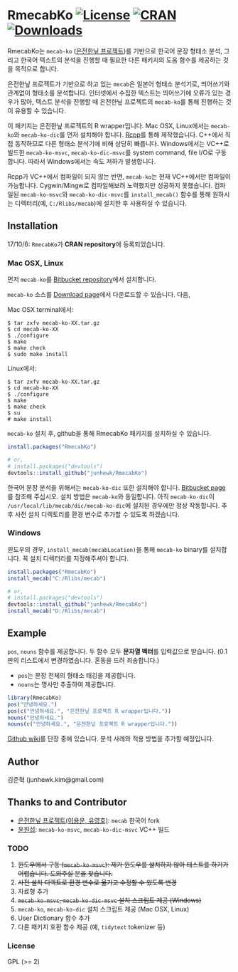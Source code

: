 <!-- README.md is generated from README.Rmd. Please edit that file -->

# RmecabKo [![License](http://img.shields.io/badge/license-GPL%20%28%3E=%202%29-brightgreen.svg?style=flat)](http://www.gnu.org/licenses/gpl-2.0.html) [![CRAN](http://www.r-pkg.org/badges/version/RmecabKo)](https://cran.r-project.org/package=RmecabKo) [![Downloads](http://cranlogs.r-pkg.org/badges/RmecabKo?color=brightgreen)](http://www.r-pkg.org/pkg/RmecabKo)

RmecabKo는 `mecab-ko` ([은전한닢 프로젝트](http://eunjeon.blogspot.com/))를 기반으로 한국어 문장 형태소 분석, 그리고 한국어 텍스트의 분석을 진행할 때 필요한 다른 패키지의 도움 함수를 제공하는 것을 목적으로 합니다. 

은전한닢 프로젝트가 기반으로 하고 있는 `mecab`은 일본어 형태소 분석기로, 띄어쓰기와 관계없이 형태소를 분석합니다. 인터넷에서 수집한 텍스트는 띄어쓰기에 오류가 있는 경우가 많아, 텍스트 분석을 진행할 때 은전한닢 프로젝트의 `mecab-ko`를 통해 진행하는 것이 유용할 수 있습니다.

이 패키지는 은전한닢 프로젝트의 R wrapper입니다. Mac OSX, Linux에서는 `mecab-ko`와 `mecab-ko-dic`를 먼저 설치해야 합니다. [Rcpp](http://dirk.eddelbuettel.com/code/rcpp.html)를 통해 제작했습니다. C++에서 직접 동작하므로 다른 형태소 분석기에 비해 상당히 빠릅니다. Windows에서는 VC++로 빌드한 `mecab-ko-msvc`, `mecab-ko-dic-msvc`를 system command, file I/O로 구동합니다. 따라서 Windows에서는 속도 저하가 발생합니다.

Rcpp가 VC++에서 컴파일이 되지 않는 반면, `mecab-ko`는 현재 VC++에서만 컴파일이 가능합니다. Cygwin/Mingw로 컴파일해보려 노력했지만 성공하지 못했습니다. 컴파일된 `mecab-ko-msvc`와 `mecab-ko-dic-msvc`를 `install_mecab()` 함수를 통해 원하시는 디렉터리(예, `C:/Rlibs/mecab`)에 설치한 후 사용하실 수 있습니다.


## Installation

17/10/6: `RmecabKo`가 **CRAN repository**에 등록되었습니다.

### Mac OSX, Linux

먼저 `mecab-ko`를 [Bitbucket repository](https://bitbucket.org/eunjeon/mecab-ko)에서 설치합니다.

`mecab-ko` 소스를 [Download page](https://bitbucket.org/eunjeon/mecab-ko/downloads/)에서 다운로드할 수 있습니다. 다음,

Mac OSX terminal에서:

```shell
$ tar zxfv mecab-ko-XX.tar.gz
$ cd mecab-ko-XX
$ ./configure 
$ make
$ make check
$ sudo make install
```

Linux에서:

```shell
$ tar zxfv mecab-ko-XX.tar.gz
$ cd mecab-ko-XX
$ ./configure 
$ make
$ make check
$ su
# make install
```

`mecab-ko` 설치 후, github을 통해 RmecabKo 패키지를 설치하실 수 있습니다.

```r
install.packages("RmecabKo")

# or,
# install.packages("devtools")
devtools::install_github("junhewk/RmecabKo")
```

한국어 문장 분석을 위해서는 `mecab-ko-dic` 또한 설치해야 합니다. [Bitbucket page](https://bitbucket.org/eunjeon/mecab-ko-dic)를 참조해 주십시오. 설치 방법은 `mecab-ko`와 동일합니다. 아직 `mecab-ko-dic`이 `/usr/local/lib/mecab/dic/mecab-ko-dic`에 설치된 경우에만 정상 작동합니다. 추후 사전 설치 디렉토리를 환경 변수로 추가할 수 있도록 하겠습니다.

### Windows

윈도우의 경우, `install_mecab(mecabLocation)`을 통해 `mecab-ko` binary를 설치합니다. 꼭 설치 디렉터리를 지정해주셔야 합니다.

```r
install.packages("RmecabKo")
install_mecab("C:/Rlibs/mecab")

# or,
# install.packages("devtools")
devtools::install_github("junhewk/RmecabKo")
install_mecab("D:/Rlibs/mecab")
```


## Example

`pos`, `nouns` 함수를 제공합니다. 두 함수 모두 **문자열 벡터**를 입력값으로 받습니다. (0.1판의 리스트에서 변경하였습니다. 혼동을 드려 죄송합니다.)

* `pos`는 문장 전체의 형태소 태깅을 제공합니다.
* `nouns`는 명사만 추출하여 제공합니다.

```r
library(RmecabKo)
pos("안녕하세요.")
pos(c("안녕하세요.", "은전한닢 프로젝트 R wrapper입니다."))
nouns("안녕하세요.")
nouns(c("안녕하세요.", "은전한닢 프로젝트 R wrapper입니다."))
```

[Github wiki](https://github.com/junhewk/RmecabKo/wiki)를 단장 중에 있습니다. 분석 사례와 적용 방법을 추가할 예정입니다.


## Author

김준혁 (junhewk.kim@gmail.com)


## Thanks to and Contributor

* [은전한닢 프로젝트(이용운, 유영호)](http://eunjeon.blogspot.com/): `mecab` 한국어 fork 
* [윤원섭](www.github.com/Pusnow): `mecab-ko-msvc`, `mecab-ko-dic-msvc` VC++ 빌드


### TODO

1. <del>윈도우에서 구동 (`mecab-ko-msvc`): 제가 윈도우를 설치하지 않아 테스트를 하기가 어렵습니다. 도와주실 분을 찾습니다.</del>
2. <del>사전 설치 디렉트로 환경 변수로 옮기고 수정할 수 있도록 변경</del>
3. 자료형 추가
4. <del>`mecab-ko-msvc`, `mecab-ko-dic-msvc` 설치 스크립트 제공 (Windows)</del>
5. `mecab-ko`, `mecab-ko-dic` 설치 스크립트 제공 (Mac OSX, Linux)
6. User Dictionary 함수 추가
7. 다른 패키지 호환 함수 제공 (예, `tidytext` tokenizer 등)


### License

GPL (>= 2)
